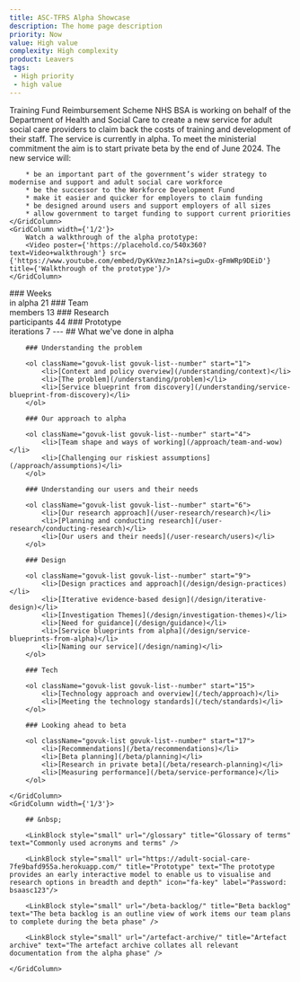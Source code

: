 ```yaml
---
title: ASC-TFRS Alpha Showcase
description: The home page description
priority: Now
value: High value
complexity: High complexity
product: Leavers
tags:
 - High priority
 - high value
---
```

<GridRow>
    <GridColumn width={'full'}>
        <Heading caption='Adult Social Care' kicker='Alpha assessment:' tag='h1'>Training Fund Reimbursement Scheme</Heading>
        <LeadParagraph>NHS BSA is working on behalf of the Department of Health and Social Care to create a new service for adult social care providers to claim back the costs of training and development of their staff.</LeadParagraph>
    </GridColumn>
    <GridColumn width={'1/2'}>
        The service is currently in alpha. To meet the ministerial commitment the aim is to start private beta by the end of June 2024. The new service will:

        * be an important part of the government’s wider strategy to modernise and support and adult social care workforce
        * be the successor to the Workforce Development Fund
        * make it easier and quicker for employers to claim funding
        * be designed around users and support employers of all sizes
        * allow government to target funding to support current priorities
    </GridColumn>
    <GridColumn width={'1/2'}>
        Watch a walkthrough of the alpha prototype:
        <Video poster={'https://placehold.co/540x360?text=Video+walkthrough'} src={'https://www.youtube.com/embed/DyKkVmzJn1A?si=guDx-gFmWRp9DEiD'} title={'Walkthrough of the prototype'}/>
    </GridColumn>
</GridRow>
<GridRow>
    <GridColumn width={'1/4'} className="statistic">
        ### Weeks<br/> in alpha
        21
    </GridColumn>
    <GridColumn width={'1/4'} className="statistic">
        ### Team<br/> members
        13
    </GridColumn>
    <GridColumn width={'1/4'} className="statistic">
        ### Research<br/> participants
        44
    </GridColumn>
    <GridColumn width={'1/4'} className="statistic">
        ### Prototype<br/> iterations
        7
    </GridColumn>
</GridRow>
<GridRow>
    <GridColumn width={'full'}>
        ---
    </GridColumn>
</GridRow>
<GridRow>
    <GridColumn width={'2/3'}>
        ## What we've done in alpha

        ### Understanding the problem

        <ol className="govuk-list govuk-list--number" start="1">
            <li>[Context and policy overview](/understanding/context)</li>
            <li>[The problem](/understanding/problem)</li>
            <li>[Service blueprint from discovery](/understanding/service-blueprint-from-discovery)</li>
        </ol>
        
        ### Our approach to alpha

        <ol className="govuk-list govuk-list--number" start="4">
            <li>[Team shape and ways of working](/approach/team-and-wow)</li>
            <li>[Challenging our riskiest assumptions](/approach/assumptions)</li>
        </ol>

        ### Understanding our users and their needs

        <ol className="govuk-list govuk-list--number" start="6">
            <li>[Our research approach](/user-research/research)</li>
            <li>[Planning and conducting research](/user-research/conducting-research)</li>
            <li>[Our users and their needs](/user-research/users)</li>
        </ol>

        ### Design

        <ol className="govuk-list govuk-list--number" start="9">
            <li>[Design practices and approach](/design/design-practices)</li>
            <li>[Iterative evidence-based design](/design/iterative-design)</li>
            <li>[Investigation Themes](/design/investigation-themes)</li>
            <li>[Need for guidance](/design/guidance)</li>
            <li>[Service blueprints from alpha](/design/service-blueprints-from-alpha)</li>
            <li>[Naming our service](/design/naming)</li>
        </ol>

        ### Tech

        <ol className="govuk-list govuk-list--number" start="15">
            <li>[Technology approach and overview](/tech/approach)</li>
            <li>[Meeting the technology standards](/tech/standards)</li>
        </ol>
        
        ### Looking ahead to beta

        <ol className="govuk-list govuk-list--number" start="17">
            <li>[Recommendations](/beta/recommendations)</li>
            <li>[Beta planning](/beta/planning)</li>
            <li>[Research in private beta](/beta/research-planning)</li>
            <li>[Measuring performance](/beta/service-performance)</li>
        </ol>

    </GridColumn>
    <GridColumn width={'1/3'}>

        ## &nbsp;

        <LinkBlock style="small" url="/glossary" title="Glossary of terms" text="Commonly used acronyms and terms" />
        
        <LinkBlock style="small" url="https://adult-social-care-7fe9bafd955a.herokuapp.com/" title="Prototype" text="The prototype provides an early interactive model to enable us to visualise and research options in breadth and depth" icon="fa-key" label="Password: bsaasc123"/>

        <LinkBlock style="small" url="/beta-backlog/" title="Beta backlog" text="The beta backlog is an outline view of work items our team plans to complete during the beta phase" />

        <LinkBlock style="small" url="/artefact-archive/" title="Artefact archive" text="The artefact archive collates all relevant documentation from the alpha phase" />

    </GridColumn>
</GridRow>